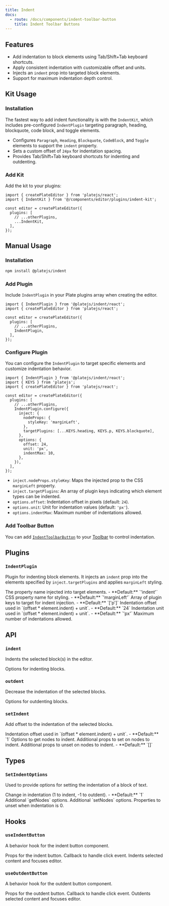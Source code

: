 ```yaml
---
title: Indent
docs:
  - route: /docs/components/indent-toolbar-button
    title: Indent Toolbar Buttons
---
```


<ComponentPreview name="indent-demo" />

<PackageInfo>

## Features

- Add indentation to block elements using Tab/Shift+Tab keyboard shortcuts.
- Apply consistent indentation with customizable offset and units.
- Injects an `indent` prop into targeted block elements.
- Support for maximum indentation depth control.

</PackageInfo>

## Kit Usage

<Steps>

### Installation

The fastest way to add indent functionality is with the `IndentKit`, which includes pre-configured `IndentPlugin` targeting paragraph, heading, blockquote, code block, and toggle elements.

<ComponentSource name="indent-kit" />

- Configures `Paragraph`, `Heading`, `Blockquote`, `CodeBlock`, and `Toggle` elements to support the `indent` property.
- Sets a custom offset of `24px` for indentation spacing.
- Provides Tab/Shift+Tab keyboard shortcuts for indenting and outdenting.

### Add Kit

Add the kit to your plugins:

```tsx
import { createPlateEditor } from 'platejs/react';
import { IndentKit } from '@/components/editor/plugins/indent-kit';

const editor = createPlateEditor({
  plugins: [
    // ...otherPlugins,
    ...IndentKit,
  ],
});
```

</Steps>

## Manual Usage

<Steps>

### Installation

```bash
npm install @platejs/indent
```

### Add Plugin

Include `IndentPlugin` in your Plate plugins array when creating the editor.

```tsx
import { IndentPlugin } from '@platejs/indent/react';
import { createPlateEditor } from 'platejs/react';

const editor = createPlateEditor({
  plugins: [
    // ...otherPlugins,
    IndentPlugin,
  ],
});
```

### Configure Plugin

You can configure the `IndentPlugin` to target specific elements and customize indentation behavior.

```tsx
import { IndentPlugin } from '@platejs/indent/react';
import { KEYS } from 'platejs';
import { createPlateEditor } from 'platejs/react';

const editor = createPlateEditor({
  plugins: [
    // ...otherPlugins,
    IndentPlugin.configure({
      inject: {
        nodeProps: {
          styleKey: 'marginLeft',
        },
        targetPlugins: [...KEYS.heading, KEYS.p, KEYS.blockquote],
      },
      options: {
        offset: 24,
        unit: 'px',
        indentMax: 10,
      },
    }),
  ],
});
```

- `inject.nodeProps.styleKey`: Maps the injected prop to the CSS `marginLeft` property.
- `inject.targetPlugins`: An array of plugin keys indicating which element types can be indented.
- `options.offset`: Indentation offset in pixels (default: `24`).
- `options.unit`: Unit for indentation values (default: `'px'`).
- `options.indentMax`: Maximum number of indentations allowed.

### Add Toolbar Button

You can add [`IndentToolbarButton`](/docs/components/indent-toolbar-button) to your [Toolbar](/docs/toolbar) to control indentation.

</Steps>

## Plugins

### `IndentPlugin`

Plugin for indenting block elements. It injects an `indent` prop into the elements specified by `inject.targetPlugins` and applies `marginLeft` styling.

<API name="IndentPlugin">
<APIOptions type="object">
  <APIItem name="inject.nodeProps.nodeKey" type="string" optional>
    The property name injected into target elements.
    - **Default:** `'indent'`
  </APIItem>
  <APIItem name="inject.nodeProps.styleKey" type="string" optional>
    CSS property name for styling.
    - **Default:** `'marginLeft'`
  </APIItem>
  <APIItem name="inject.targetPlugins" type="string[]" optional>
    Array of plugin keys to target for indent injection.
    - **Default:** `['p']`
  </APIItem>
  <APIItem name="options.offset" type="number" optional>
    Indentation offset used in `(offset * element.indent) + unit`.
    - **Default:** `24`
  </APIItem>
  <APIItem name="options.unit" type="string" optional>
    Indentation unit used in `(offset * element.indent) + unit`.
    - **Default:** `'px'`
  </APIItem>
  <APIItem name="options.indentMax" type="number" optional>
    Maximum number of indentations allowed.
  </APIItem>
</APIOptions>
</API>

## API

### `indent`

Indents the selected block(s) in the editor.

<API name="indent">
  <APIOptions type="SetIndentOptions" optional>
    Options for indenting blocks.
  </APIOptions>
</API>

### `outdent`

Decrease the indentation of the selected blocks.

<API name="outdent">
  <APIOptions type="SetIndentOptions" optional>
    Options for outdenting blocks.
  </APIOptions>
</API>

### `setIndent`

Add offset to the indentation of the selected blocks.

<API name="setIndent">
<APIOptions type="SetIndentOptions">
  <APIItem name="offset" type="number" optional>
    Indentation offset used in `(offset * element.indent) + unit`.
    - **Default:** `1`
  </APIItem>
  <APIItem name="getNodesOptions" type="EditorNodesOptions" optional>
    Options to get nodes to indent.
  </APIItem>
  <APIItem name="setNodesProps" type="object" optional>
    Additional props to set on nodes to indent.
  </APIItem>
  <APIItem name="unsetNodesProps" type="string[]" optional>
    Additional props to unset on nodes to indent.
    - **Default:** `[]`
  </APIItem>
</APIOptions>
</API>

## Types

### `SetIndentOptions`

Used to provide options for setting the indentation of a block of text.

<API name="SetIndentOptions">
<APIOptions>
  <APIItem name="offset" type="number">
    Change in indentation (1 to indent, -1 to outdent).
    - **Default:** `1`
  </APIItem>
  <APIItem name="getNodesOptions" type="EditorNodesOptions<V>">
    Additional `getNodes` options.
  </APIItem>
  <APIItem name="setNodesProps" type="object">
    Additional `setNodes` options.
  </APIItem>
  <APIItem name="unsetNodesProps" type="string[]">
    Properties to unset when indentation is 0.
  </APIItem>
</APIOptions>
</API>

## Hooks

### `useIndentButton`

A behavior hook for the indent button component.

<API name="useIndentButton">
<APIReturns type="object">
  <APIItem name="props" type="object">
    Props for the indent button.
    <APISubList>
      <APISubListItem parent="props" name="onClick" type="function">
        Callback to handle click event. Indents selected content and focuses editor.
      </APISubListItem>
    </APISubList>
  </APIItem>
</APIReturns>
</API>

### `useOutdentButton`

A behavior hook for the outdent button component.

<API name="useOutdentButton">
<APIReturns type="object">
  <APIItem name="props" type="object">
    Props for the outdent button.
    <APISubList>
      <APISubListItem parent="props" name="onClick" type="function">
        Callback to handle click event. Outdents selected content and focuses editor.
      </APISubListItem>
    </APISubList>
  </APIItem>
</APIReturns>
</API>